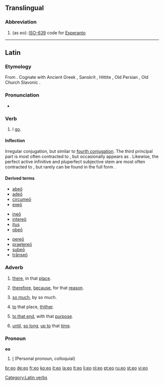 {{also|-eo}}
==Translingual==

===Abbreviation===
{{infl|mul|abbreviation}}

# (as eo): [[w:ISO-639|ISO-639]] code for [[Esperanto]]

----

==Latin==

===Etymology===
From {{proto|Indo-European|h₁ey-|lang=la}}. Cognate with Ancient Greek {{term|sc=polytonic|εἶμι|tr=eimi|lang=grc||I go}}, Sanskrit {{term|sc=Deva|एति|tr=éti||goes|lang=sa}}, Hittite {{term|sc=Xsux|tr=iyatta|𒄿𒄿𒀀𒋫𒋫||goes|lang=hit}}, Old Persian {{term|sc=Xpeo|tr=aitiy|𐎠𐎡𐎫𐎡𐎹||goes|lang=peo}}, Old Church Slavonic {{term|sc=Cyrl|ити|tr=iti}}.

===Pronunciation===
* {{a|Classical}} {{IPA|/ˈe.oː/|lang=la}}

===Verb===
{{la-verb|eo|eō|ire|īre|ii|iī|itum|itum}}

# I [[go]].

====Inflection====
Irregular conjugation, but similar to [[Appendix:Latin fourth conjugation|fourth conjugation]].  The third principal part is most often contracted to {{term|ii|iī|lang=la}}, but occasionally appears as {{term|ivi|īvī|lang=la}}.  Likewise, the perfect active infinitive and pluperfect subjective stem are most often contracted to {{term|isse|lang=la}}, but rarely can be found in the full form {{term|iisse|lang=la}}.

{{la-conj-irr-eo}}

====Derived terms====
{{top3}}
* [[abeo|abeō]]
* [[adeo|adeō]]
* [[circumeo|circumeō]]
* [[exieo|exeō]]
{{mid3}}
* [[ineo|ineō]]
* [[intereo|intereō]]
* [[itus]]
* [[obeo|obeō]]
{{mid3}}
* [[pereo|pereō]]
* [[praetereo|praetereō]]
* [[subeo|subeō]]
* [[transeo|trānseō]]
{{bottom}}

===Adverb===
{{la-adv|eō||-}}

# {{context|with abl. or loc.}} [[there]], in that [[place]].
# {{context|with ablative}} [[therefore]], [[because]], for that [[reason]].
# {{context|of quantity, with [[quo#Latin|quo]]}} [[so much]], by so much.
# {{context|with dative, of motion}} [[to]] that place, [[thither]].
# {{context|with dative, of tendency}} [[to that end]], with that [[purpose]].
# {{context|with dative, of time}} [[until]], [[so long]], [[up to]] that [[time]].

===Pronoun===
'''eo'''

# {{rfv-sense}} [[I]] (Personal pronoun, colloquial)

[[Category:Latin verbs]]

[[br:eo]]
[[de:eo]]
[[fr:eo]]
[[ko:eo]]
[[it:eo]]
[[la:eo]]
[[lt:eo]]
[[li:eo]]
[[nl:eo]]
[[pt:eo]]
[[ru:eo]]
[[st:eo]]
[[vi:eo]]